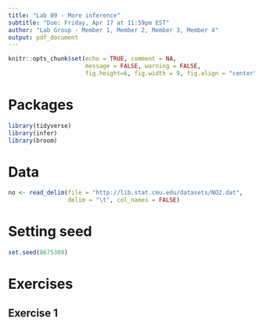 ```yaml
---
title: "Lab 09 - More inference"
subtitle: "Due: Friday, Apr 17 at 11:59pm EST"
author: "Lab Group - Member 1, Member 2, Member 3, Member 4"
output: pdf_document
---
```


```r
knitr::opts_chunk$set(echo = TRUE, comment = NA, 
                      message = FALSE, warning = FALSE,
                      fig.height=6, fig.width = 9, fig.align = "center")
```

# Packages

```r
library(tidyverse)
library(infer)
library(broom)
```

# Data

```r
no <- read_delim(file = "http://lib.stat.cmu.edu/datasets/NO2.dat",
                 delim = "\t", col_names = FALSE)
```

# Setting seed

```r
set.seed(8675309)
```

# Exercises

## Exercise 1

